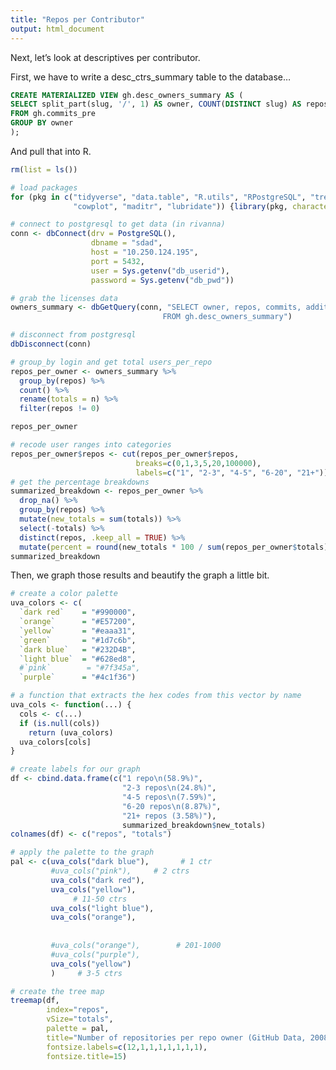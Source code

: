 ```yaml
---
title: "Repos per Contributor"
output: html_document
---
```


Next, let's look at descriptives per contributor. 

First, we have to write a desc_ctrs_summary table to the database... 

```sql

CREATE MATERIALIZED VIEW gh.desc_owners_summary AS (
SELECT split_part(slug, '/', 1) AS owner, COUNT(DISTINCT slug) AS repos, COUNT(*) AS commits, SUM(additions) AS additions, SUM(deletions) AS deletions
FROM gh.commits_pre 
GROUP BY owner
); 

```

And pull that into R. 

```r
rm(list = ls())

# load packages 
for (pkg in c("tidyverse", "data.table", "R.utils", "RPostgreSQL", "treemap",
              "cowplot", "maditr", "lubridate")) {library(pkg, character.only = TRUE)}

# connect to postgresql to get data (in rivanna)
conn <- dbConnect(drv = PostgreSQL(), 
                  dbname = "sdad", 
                  host = "10.250.124.195", 
                  port = 5432, 
                  user = Sys.getenv("db_userid"), 
                  password = Sys.getenv("db_pwd"))

# grab the licenses data 
owners_summary <- dbGetQuery(conn, "SELECT owner, repos, commits, additions, deletions  
                                  FROM gh.desc_owners_summary")

# disconnect from postgresql
dbDisconnect(conn)
```

```r
# group_by login and get total users_per_repo
repos_per_owner <- owners_summary %>% 
  group_by(repos) %>% 
  count() %>% 
  rename(totals = n) %>% 
  filter(repos != 0)  

repos_per_owner

# recode user ranges into categories  
repos_per_owner$repos <- cut(repos_per_owner$repos, 
                            breaks=c(0,1,3,5,20,100000), 
                            labels=c("1", "2-3", "4-5", "6-20", "21+"))
# get the percentage breakdowns
summarized_breakdown <- repos_per_owner %>% 
  drop_na() %>% 
  group_by(repos) %>% 
  mutate(new_totals = sum(totals)) %>% 
  select(-totals) %>%   
  distinct(repos, .keep_all = TRUE) %>% 
  mutate(percent = round(new_totals * 100 / sum(repos_per_owner$totals), 2))
summarized_breakdown
```

Then, we graph those results and beautify the graph a little bit. 

```r

# create a color palette
uva_colors <- c(
  `dark red`    = "#990000",
  `orange`      = "#E57200",
  `yellow`      = "#eaaa31",
  `green`       = "#1d7c6b",
  `dark blue`   = "#232D4B", 
  `light blue`  = "#628ed8", 
  #`pink`        = "#7f345a",
  `purple`      = "#4c1f36")

# a function that extracts the hex codes from this vector by name
uva_cols <- function(...) {
  cols <- c(...)
  if (is.null(cols))
    return (uva_colors)
  uva_colors[cols]
}

# create labels for our graph
df <- cbind.data.frame(c("1 repo\n(58.9%)",
                         "2-3 repos\n(24.8%)",
                         "4-5 repos\n(7.59%)",
                         "6-20 repos\n(8.87%)", 
                         "21+ repos (3.58%)"),
                         summarized_breakdown$new_totals)
colnames(df) <- c("repos", "totals")

# apply the palette to the graph 
pal <- c(uva_cols("dark blue"),       # 1 ctr
         #uva_cols("pink"),     # 2 ctrs
         uva_cols("dark red"),
         uva_cols("yellow"),
              # 11-50 ctrs 
         uva_cols("light blue"),
         uva_cols("orange"),
         
          
         #uva_cols("orange"),        # 201-1000
         #uva_cols("purple"),
         uva_cols("yellow")
         )     # 3-5 ctrs

# create the tree map 
treemap(df, 
        index="repos", 
        vSize="totals",
        palette = pal, 
        title="Number of repositories per repo owner (GitHub Data, 2008-2019)",
        fontsize.labels=c(12,1,1,1,1,1,1,1), 
        fontsize.title=15)

```





